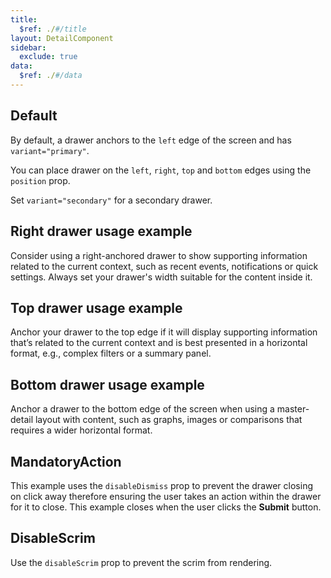 ```yaml
---
title:
  $ref: ./#/title
layout: DetailComponent
sidebar:
  exclude: true
data:
  $ref: ./#/data
---
```


<LivePreviewControls>

<LivePreview componentName="drawer" exampleName="Default" >

## Default

By default, a drawer anchors to the `left` edge of the screen and has `variant="primary"`.

You can place drawer on the `left`, `right`, `top` and `bottom` edges using the `position` prop.

Set `variant="secondary"` for a secondary drawer.

</LivePreview>

<LivePreview componentName="drawer" exampleName="RightDrawer" >

## Right drawer usage example

Consider using a right-anchored drawer to show supporting information related to the current context, such as recent events, notifications or quick settings. Always set your drawer's width suitable for the content inside it.

</LivePreview>

<LivePreview componentName="drawer" exampleName="TopDrawer" >

## Top drawer usage example

Anchor your drawer to the top edge if it will display supporting information that’s related to the current context and is best presented in a horizontal format, e.g., complex filters or a summary panel.

</LivePreview>

<LivePreview componentName="drawer" exampleName="BottomDrawer" >

## Bottom drawer usage example

Anchor a drawer to the bottom edge of the screen when using a master-detail layout with content, such as graphs, images or comparisons that requires a wider horizontal format.

</LivePreview>

<LivePreview componentName="drawer" exampleName="MandatoryAction" >

## MandatoryAction

This example uses the `disableDismiss` prop to prevent the drawer closing on click away therefore ensuring the user takes an action within the drawer for it to close. This example closes when the user clicks the **Submit** button.

</LivePreview>

<LivePreview componentName="drawer" exampleName="DisableScrim" >

## DisableScrim

Use the `disableScrim` prop to prevent the scrim from rendering.

</LivePreview>
</LivePreviewControls>
